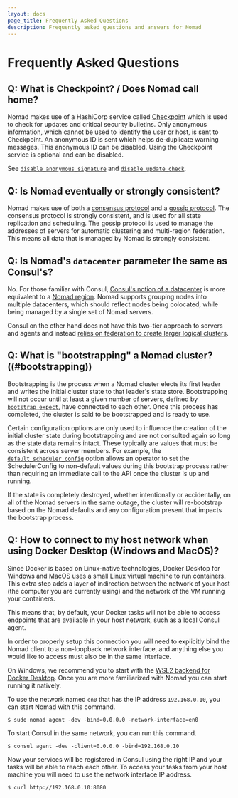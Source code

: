 ```yaml
---
layout: docs
page_title: Frequently Asked Questions
description: Frequently asked questions and answers for Nomad
---
```


# Frequently Asked Questions

## Q: What is Checkpoint? / Does Nomad call home?

Nomad makes use of a HashiCorp service called [Checkpoint](https://checkpoint.hashicorp.com)
which is used to check for updates and critical security bulletins.
Only anonymous information, which cannot be used to identify the user or host, is
sent to Checkpoint. An anonymous ID is sent which helps de-duplicate warning messages.
This anonymous ID can be disabled. Using the Checkpoint service is optional and can be disabled.

See [`disable_anonymous_signature`](/docs/configuration#disable_anonymous_signature)
and [`disable_update_check`](/docs/configuration#disable_update_check).

## Q: Is Nomad eventually or strongly consistent?

Nomad makes use of both a [consensus protocol](/docs/internals/consensus) and
a [gossip protocol](/docs/internals/gossip). The consensus protocol is strongly
consistent, and is used for all state replication and scheduling. The gossip protocol
is used to manage the addresses of servers for automatic clustering and multi-region
federation. This means all data that is managed by Nomad is strongly consistent.

## Q: Is Nomad's `datacenter` parameter the same as Consul's?

No. For those familiar with Consul, [Consul's notion of a
datacenter][consul_dc] is more equivalent to a [Nomad region][nomad_region].
Nomad supports grouping nodes into multiple datacenters, which should reflect
nodes being colocated, while being managed by a single set of Nomad servers.

Consul on the other hand does not have this two-tier approach to servers and
agents and instead [relies on federation to create larger logical
clusters][consul_fed].

## Q: What is "bootstrapping" a Nomad cluster? ((#bootstrapping))

Bootstrapping is the process when a Nomad cluster elects its first leader
and writes the initial cluster state to that leader's state store. Bootstrapping
will not occur until at least a given number of servers, defined by
[`bootstrap_expect`], have connected to each other. Once this process has
completed, the cluster is said to be bootstrapped and is ready to use.

Certain configuration options are only used to influence the creation of the
initial cluster state during bootstrapping and are not consulted again so long
as the state data remains intact. These typically are values that must be
consistent across server members. For example, the [`default_scheduler_config`]
option allows an operator to set the SchedulerConfig to non-default values
during this bootstrap process rather than requiring an immediate call to the API
once the cluster is up and running.

If the state is completely destroyed, whether intentionally or accidentally, on
all of the Nomad servers in the same outage, the cluster will re-bootstrap based
on the Nomad defaults and any configuration present that impacts the bootstrap
process.

## Q: How to connect to my host network when using Docker Desktop (Windows and MacOS)?

Since Docker is based on Linux-native technologies, Docker Desktop for Windows
and MacOS uses a small Linux virtual machine to run containers. This extra step
adds a layer of indirection between the network of your host (the computer you
are currently using) and the network of the VM running your containers.

This means that, by default, your Docker tasks will not be able to access
endpoints that are available in your host network, such as a local Consul agent.

In order to properly setup this connection you will need to explicitly bind
the Nomad client to a non-loopback network interface, and anything else you
would like to access must also be in the same interface.

On Windows, we recommend you to start with the [WSL2 backend for Docker
Desktop][wsl2-docker]. Once you are more familiarized with Nomad you can start
running it natively.

To use the network named `en0` that has the IP address `192.168.0.10`, you can
start Nomad with this command.

```shell-session
$ sudo nomad agent -dev -bind=0.0.0.0 -network-interface=en0
```

To start Consul in the same network, you can run this command.

```shell-session
$ consul agent -dev -client=0.0.0.0 -bind=192.168.0.10
```

Now your services will be registered in Consul using the right IP and your
tasks will be able to reach each other. To access your tasks from your host
machine you will need to use the network interface IP address.

```shell-session
$ curl http://192.168.0.10:8080
```

[consul_dc]: https://www.consul.io/docs/agent/options#_datacenter

[consul_fed]: https://learn.hashicorp.com/tutorials/consul/federarion-gossip-wan

[nomad_region]: /docs/configuration#datacenter

[`bootstrap_expect`]: /docs/configuration/server#bootstrap_expect

[`default_scheduler_config`]: /docs/configuration/server#default_scheduler_config

[wsl2-docker]: https://docs.docker.com/docker-for-windows/wsl/
